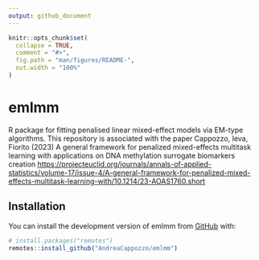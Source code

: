 ```yaml
---
output: github_document
---
```


<!-- README.md is generated from README.Rmd. Please edit that file -->

```r
knitr::opts_chunk$set(
  collapse = TRUE,
  comment = "#>",
  fig.path = "man/figures/README-",
  out.width = "100%"
)
```

# emlmm

<!-- badges: start -->
<!-- badges: end -->

R package for fitting penalised linear mixed-effect models via EM-type algorithms. 
This repository is associated with the paper Cappozzo, Ieva, Fiorito (2023) A general framework for penalized mixed-effects multitask learning with applications on DNA methylation surrogate biomarkers creation [https://projecteuclid.org/journals/annals-of-applied-statistics/volume-17/issue-4/A-general-framework-for-penalized-mixed-effects-multitask-learning-with/10.1214/23-AOAS1760.short](https://projecteuclid.org/journals/annals-of-applied-statistics/volume-17/issue-4/A-general-framework-for-penalized-mixed-effects-multitask-learning-with/10.1214/23-AOAS1760.short)

## Installation

You can install the development version of emlmm from [GitHub](https://github.com/) with:

``` r
# install.packages("remotes")
remotes::install_github("AndreaCappozzo/emlmm")
```
